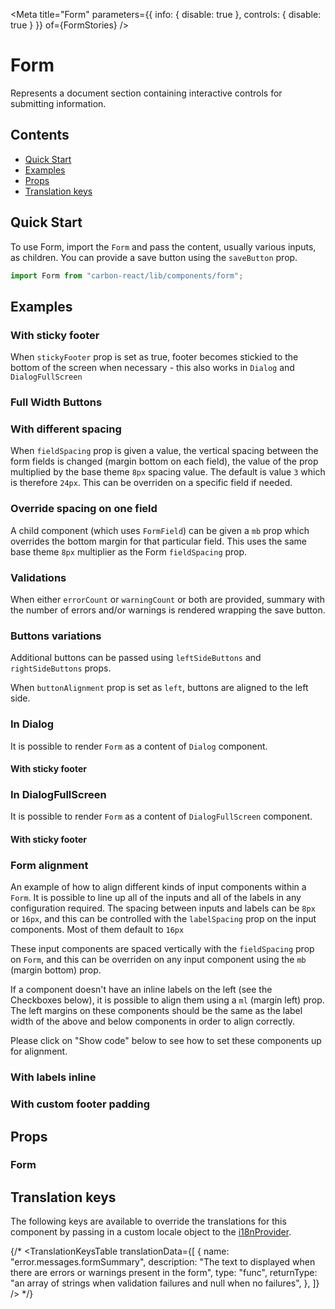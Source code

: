 

<Meta
  title="Form"
  parameters={{ info: { disable: true }, controls: { disable: true } }}
  of={FormStories}
/>

# Form

Represents a document section containing interactive controls for submitting information.

## Contents

- [Quick Start](#quick-start)
- [Examples](#examples)
- [Props](#props)
- [Translation keys](#translation-keys)

## Quick Start

To use Form, import the `Form` and pass the content, usually various inputs, as children.
You can provide a save button using the `saveButton` prop.

```javascript
import Form from "carbon-react/lib/components/form";
```

## Examples

### With sticky footer

When `stickyFooter` prop is set as true, footer becomes stickied to the bottom of the screen when necessary - this also works in `Dialog` and `DialogFullScreen`

<Canvas
  name="default with sticky footer"
  of={FormStories.DefaultWithStickyFooter}
/>

### Full Width Buttons

<Canvas name="with full width buttons" of={FormStories.WithFullWidthButtons} />

### With different spacing

When `fieldSpacing` prop is given a value, the vertical spacing between the form fields is changed (margin bottom on each field), the value of the prop multiplied by the base theme `8px` spacing value. The default is value `3` which is therefore `24px`. This can be overriden on a specific field if needed.

<Canvas name="with different spacing" of={FormStories.WithDifferentSpacing} />

### Override spacing on one field

A child component (which uses `FormField`) can be given a `mb` prop which overrides the bottom margin for that particular field. This uses the same base theme `8px` multiplier as the Form `fieldSpacing` prop.

<Canvas name="override field spacing" of={FormStories.OverrideFieldSpacing} />

### Validations

When either `errorCount` or `warningCount` or both are provided, summary with the number of errors and/or warnings is rendered wrapping the save button.

<Canvas name="with errors summary" of={FormStories.WithErrorsSummary} />

<Canvas name="with warnings summary" of={FormStories.WithWarningsSummary} />

<Canvas
  name="with both errors and warnings summary"
  of={FormStories.WithBothErrorsAndWarningsSummary}
/>

### Buttons variations

Additional buttons can be passed using `leftSideButtons` and `rightSideButtons` props.

<Canvas name="with additional buttons" of={FormStories.WithAdditionalButtons} />

When `buttonAlignment` prop is set as `left`, buttons are aligned to the left side.

<Canvas
  name="with buttons aligned to the left"
  of={FormStories.WithButtonsAlignedToTheLeft}
/>

### In Dialog

It is possible to render `Form` as a content of `Dialog` component.

<Canvas name="in Dialog" of={FormStories.InDialog} />

#### With sticky footer

<Canvas
  name="in Dialog with sticky footer"
  of={FormStories.InDialogWithStickyFooter}
/>

### In DialogFullScreen

It is possible to render `Form` as a content of `DialogFullScreen` component.

<Canvas name="in DialogFullScreen" of={FormStories.InDialogFullScreen} />

#### With sticky footer

<Canvas
  name="in DialogFullScreen with sticky footer"
  of={FormStories.InDialogFullScreenWithStickyFooter}
/>

### Form alignment

An example of how to align different kinds of input components within a `Form`. It is possible to line up all of the inputs and all of the labels in any configuration required. The spacing between inputs and labels can be `8px` or `16px`, and this can be controlled with the `labelSpacing` prop on the input components. Most of them default to `16px`

These input components are spaced vertically with the `fieldSpacing` prop on `Form`, and this can be overriden on any input component using the `mb` (margin bottom) prop.

If a component doesn't have an inline labels on the left (see the Checkboxes below), it is possible to align them using a `ml` (margin left) prop. The left margins on these components should be the same as the label width of the above and below components in order to align correctly.

Please click on "Show code" below to see how to set these components up for alignment.

<Canvas name="form alignment example" of={FormStories.FormAlignmentExample} />

### With labels inline

<Canvas name="with labels inline" of={FormStories.WithLabelsInline} />

### With custom footer padding

<Canvas name="custom footer padding" of={FormStories.WithCustomFooterPadding} />

## Props

### Form

<ArgTypes of={FormStories} />

## Translation keys

The following keys are available to override the translations for this component by passing in a custom locale object to the
[i18nProvider](https://carbon.sage.com/?path=/story/documentation-i18n--page).

{/* <TranslationKeysTable
translationData={[
{
name: "error.messages.formSummary",
description:
"The text to displayed when there are errors or warnings present in the form",
type: "func",
returnType:
"an array of strings when validation failures and null when no failures",
},
]}
/> */}
